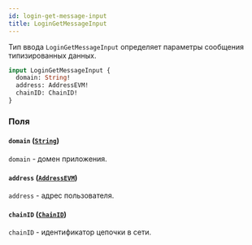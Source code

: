 ```yaml
---
id: login-get-message-input
title: LoginGetMessageInput
---
```



Тип ввода `LoginGetMessageInput` определяет параметры сообщения типизированных данных.

```graphql
input LoginGetMessageInput {
  domain: String!
  address: AddressEVM!
  chainID: ChainID!
}
```


### Поля

#### `domain` ([`String`](/reference/scalars/string))

`domain` - домен приложения.


#### `address` ([`AddressEVM`](/reference/scalars/address-evm))

`address` - адрес пользователя.


#### `chainID` ([`ChainID`](/reference/scalars/chain-id))

`chainID` - идентификатор цепочки в сети.




